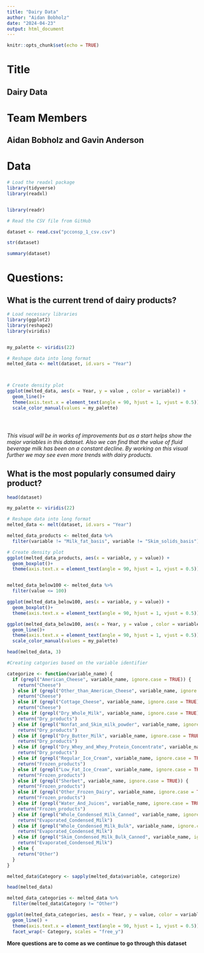```yaml
---
title: "Dairy Data"
author: "Aidan Bobholz"
date: "2024-04-23"
output: html_document
---
```


```r
knitr::opts_chunk$set(echo = TRUE)
```

# Title
## Dairy Data

# Team Members
## Aidan Bobholz and Gavin Anderson

# Data
```R

# Load the readxl package
library(tidyverse)
library(readxl)


library(readr)

# Read the CSV file from GitHub

dataset <- read.csv("pcconsp_1_csv.csv")

```

```R

str(dataset)

```

```R

summary(dataset)

```

# Questions:
## What is the current trend of dairy products?

```R

# Load necessary libraries
library(ggplot2)
library(reshape2)
library(viridis)


my_palette <- viridis(22)

# Reshape data into long format
melted_data <- melt(dataset, id.vars = "Year")



# Create density plot
ggplot(melted_data, aes(x = Year, y = value , color = variable)) +
  geom_line()+
  theme(axis.text.x = element_text(angle = 90, hjust = 1, vjust = 0.5))+
  scale_color_manual(values = my_palette)





```

*This visual will be in works of improvements but as a start helps show the major variables in this dataset. Also we can find that the value of fluid beverage milk has been on a constant decline. By working on this visual further we may see even more trends with dairy products.*


## What is the most popularly consumed dairy product?

```R

head(dataset)

```

```R

my_palette <- viridis(22)

# Reshape data into long format
melted_data <- melt(dataset, id.vars = "Year")

melted_data_products <- melted_data %>%
  filter(variable != "Milk_fat_basis", variable != "Skim_solids_basis")

# Create density plot
ggplot(melted_data_products, aes(x = variable, y = value)) +
  geom_boxplot()+
  theme(axis.text.x = element_text(angle = 90, hjust = 1, vjust = 0.5))


melted_data_below100 <- melted_data %>% 
  filter(value <= 100)

ggplot(melted_data_below100, aes(x = variable, y = value)) +
  geom_boxplot()+
  theme(axis.text.x = element_text(angle = 90, hjust = 1, vjust = 0.5))

ggplot(melted_data_below100, aes(x = Year, y = value , color = variable)) +
  geom_line()+
  theme(axis.text.x = element_text(angle = 90, hjust = 1, vjust = 0.5))+
  scale_color_manual(values = my_palette)

```

```R

head(melted_data, 3)

```

```R

#Creating catgories based on the variable identifier

categorize <- function(variable_name) {
  if (grepl("American_Cheese", variable_name, ignore.case = TRUE)) {
    return("Cheese")
  } else if (grepl("Other_than_American_Cheese", variable_name, ignore.case = TRUE)) {
    return("Cheese")
  } else if (grepl("Cottage_Cheese", variable_name, ignore.case = TRUE)) {
    return("Cheese")
  } else if (grepl("Dry_Whole_Milk", variable_name, ignore.case = TRUE)) {
    return("Dry_products")
  } else if (grepl("Nonfat_and_Skim_milk_powder", variable_name, ignore.case = TRUE)) {
    return("Dry_products")
  } else if (grepl("Dry_Butter_Milk", variable_name, ignore.case = TRUE)) {
    return("Dry_products")
  } else if (grepl("Dry_Whey_and_Whey_Protein_Concentrate", variable_name, ignore.case = TRUE)) {
    return("Dry_products")
  } else if (grepl("Regular_Ice_Cream", variable_name, ignore.case = TRUE)) {
    return("Frozen_products")
  } else if (grepl("Low_Fat_Ice_Cream", variable_name, ignore.case = TRUE)) {
    return("Frozen_products")
  } else if (grepl("Sherbet", variable_name, ignore.case = TRUE)) {
    return("Frozen_products")
  } else if (grepl("Other_Frozen_Dairy", variable_name, ignore.case = TRUE)) {
    return("Frozen_products")
  } else if (grepl("Water_And_Juices", variable_name, ignore.case = TRUE)) {
    return("Frozen_products")
  } else if (grepl("Whole_Condensed_Milk_Canned", variable_name, ignore.case = TRUE)) {
    return("Evaporated_Condensed_Milk")
  } else if (grepl("Whole_Condensed_Milk_Bulk", variable_name, ignore.case = TRUE)) {
    return("Evaporated_Condensed_Milk")
  } else if (grepl("Skim_Condensed_Milk_Bulk_Canned", variable_name, ignore.case = TRUE)) {
    return("Evaporated_Condensed_Milk")
  } else {
    return("Other")
  }
}


```


```R

melted_data$Category <- sapply(melted_data$variable, categorize)

head(melted_data)

```

```R

melted_data_categories <- melted_data %>% 
  filter(melted_data$Category != "Other")

ggplot(melted_data_categories, aes(x = Year, y = value, color = variable)) +
  geom_line() +
  theme(axis.text.x = element_text(angle = 90, hjust = 1, vjust = 0.5))+
  facet_wrap(~ Category, scales = "free_y")


```




**More questions are to come as we continue to go through this dataset**
